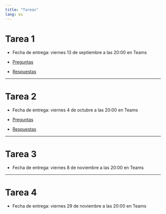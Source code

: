 ```yaml
---
title: "Tareas"
lang: es
---
```


# Tarea 1

- Fecha de entrega: viernes 13 de septiembre a las 20:00 en Teams

- [Preguntas](./tarea-1.qmd)

- [Respuestas](./tarea-1-respuestas.qmd)


---

# Tarea 2

- Fecha de entrega: viernes 4 de octubre a las 20:00 en Teams

- [Preguntas](./tarea-2.qmd)

- [Respuestas](./tarea-2-respuestas.qmd)

---

# Tarea 3

- Fecha de entrega: viernes 8 de noviembre a las 20:00 en Teams

---

# Tarea 4

- Fecha de entrega: viernes 29 de noviembre a las 20:00 en Teams

